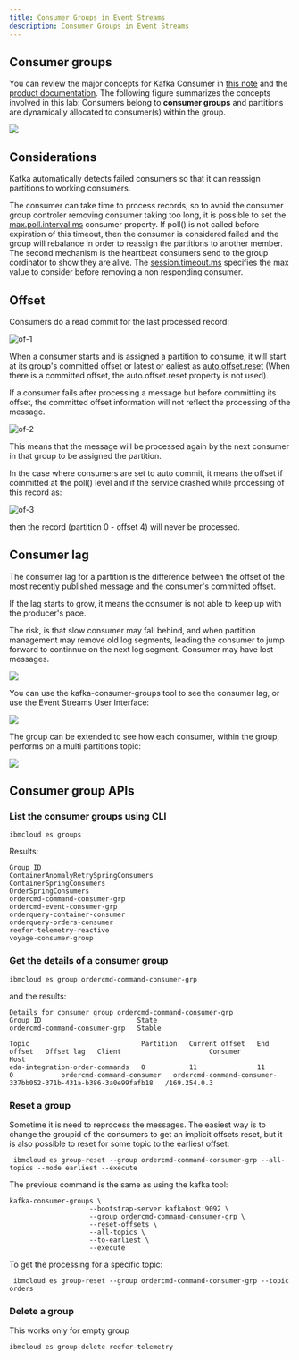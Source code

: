 ```yaml
---
title: Consumer Groups in Event Streams
description: Consumer Groups in Event Streams
---
```


## Consumer groups

You can review the major concepts for Kafka Consumer in [this note](../../kafka-producers-consumers/#kafka-consumers) and the [product documentation](https://cloud.ibm.com/docs/EventStreams?topic=EventStreams-consuming_messages#consumer-groups).
The following figure summarizes the concepts involved in this lab: Consumers belong to **consumer groups** and partitions are dynamically allocated to consumer(s) within the group.

![](../images/consumer-groups.png)

## Considerations

Kafka automatically detects failed consumers so that it can reassign partitions to working consumers. 

The consumer can take time to process records, so to avoid the consumer group controler removing consumer taking too long, it is possible to set the [max.poll.interval.ms](https://kafka.apache.org/documentation/#max.poll.interval.ms) consumer property. If poll() is not called before expiration of this timeout, then the consumer is considered failed and the group will rebalance in order to reassign the partitions to another member. 
The second mechanism is the heartbeat consumers send to the group cordinator to show they are alive. The [session.timeout.ms](https://kafka.apache.org/documentation/#session.timeout.ms) specifies the max value to consider before removing a non responding consumer. 

## Offset

Consumers do a read commit for the last processed record: 

![of-1](./images/offsets.png)

When a consumer starts and is assigned a partition to consume, it will start at its group's committed offset or latest or ealiest as [auto.offset.reset](https://kafka.apache.org/documentation/#auto.offset.reset) (When there is a committed offset, the auto.offset.reset property is not used).

If a consumer fails after processing a message but before committing its offset, the committed offset information will not reflect the processing of the message. 

![of-2](./images/offsets-2.png)

This means that the message will be processed again by the next consumer in that group to be assigned the partition.

In the case where consumers are set to auto commit, it means the offset if committed at the poll() level and if the service crashed while processing of this record as: 

![of-3](./images/offsets-3.png)

then the record (partition 0 - offset 4) will never be processed.

## Consumer lag

The consumer lag for a partition is the difference between the offset of the most recently published message and the consumer's committed offset.

If the lag starts to grow, it means the consumer is not able to keep up with the producer's pace.

The risk, is that slow consumer may fall behind, and when partition management may remove old log segments, leading the consumer to jump forward to continnue on the next log segment. Consumer may have lost messages.

![](./images/offsets-4.png)

You can use the kafka-consumer-groups tool to see the consumer lag, or use the Event Streams User Interface:

![](./images/es-cg-1.png)

The group can be extended to see how each consumer, within the group, performs on a multi partitions topic:

![](./images/es-cg-2.png)


## Consumer group APIs

### List the consumer groups using CLI

```shell
ibmcloud es groups
```

Results:

```shell
Group ID   
ContainerAnomalyRetrySpringConsumers   
ContainerSpringConsumers   
OrderSpringConsumers   
ordercmd-command-consumer-grp   
ordercmd-event-consumer-grp   
orderquery-container-consumer   
orderquery-orders-consumer   
reefer-telemetry-reactive   
voyage-consumer-group   

```

### Get the details of a consumer group

```shell
ibmcloud es group ordercmd-command-consumer-grp 
```

and the results:

```shell
Details for consumer group ordercmd-command-consumer-grp
Group ID                        State   
ordercmd-command-consumer-grp   Stable   

Topic                            Partition   Current offset   End offset   Offset lag   Client                      Consumer                                                         Host   
eda-integration-order-commands   0           11               11           0            ordercmd-command-consumer   ordercmd-command-consumer-337bb052-371b-431a-b386-3a0e99fafb18   /169.254.0.3   
```

### Reset a group

Sometime it is need to reprocess the messages. The easiest way is to change the groupid of the consumers to get an implicit offsets reset, but it is also possible to reset for some topic to the earliest offset:


```shell
 ibmcloud es group-reset --group ordercmd-command-consumer-grp --all-topics --mode earliest --execute
```

The previous command is the same as using the kafka tool:

```shell
kafka-consumer-groups \
                    --bootstrap-server kafkahost:9092 \
                    --group ordercmd-command-consumer-grp \
                    --reset-offsets \
                    --all-topics \
                    --to-earliest \
                    --execute
```

To get the processing for a specific topic:

```
 ibmcloud es group-reset --group ordercmd-command-consumer-grp --topic orders
```

### Delete a group

This works only for empty group

```
ibmcloud es group-delete reefer-telemetry
```